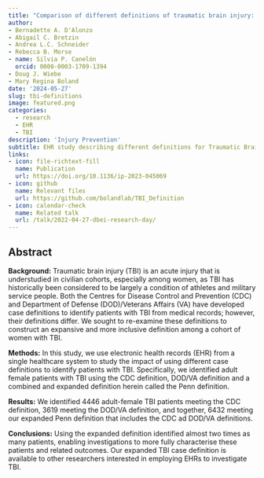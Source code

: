 ```yaml
---
title: "Comparison of different definitions of traumatic brain injury: implications for cohort characteristics and survival in women, Philadelphia, USA"
author: 
- Bernadette A. D'Alonzo
- Abigail C. Bretzin
- Andrea L.C. Schneider
- Rebecca B. Morse
- name: Silvia P. Canelón
  orcid: 0000-0003-1709-1394
- Doug J. Wiebe
- Mary Regina Boland
date: '2024-05-27'
slug: tbi-definitions
image: featured.png
categories:
  - research 
  - EHR
  - TBI
description: 'Injury Prevention'
subtitle: EHR study describing different definitions for Traumatic Brain Injury (TBI) and re-examining them to provide an expanded definition able to better characterize TBI among female patients.
links:
- icon: file-richtext-fill
  name: Publication
  url: https://doi.org/10.1136/ip-2023-045069
- icon: github
  name: Relevant files
  url: https://github.com/bolandlab/TBI_Definition
- icon: calendar-check
  name: Related talk
  url: /talk/2022-04-27-dbei-research-day/
---
```


## Abstract

**Background:** Traumatic brain injury (TBI) is an acute injury that is understudied in civilian cohorts, especially among women, as TBI has historically been considered to be largely a condition of athletes and military service people. Both the Centres for Disease Control and Prevention (CDC) and Department of Defense (DOD)/Veterans Affairs (VA) have developed case definitions to identify patients with TBI from medical records; however, their definitions differ. We sought to re-examine these definitions to construct an expansive and more inclusive definition among a cohort of women with TBI.

**Methods:** In this study, we use electronic health records (EHR) from a single healthcare system to study the impact of using different case definitions to identify patients with TBI. Specifically, we identified adult female patients with TBI using the CDC definition, DOD/VA definition and a combined and expanded definition herein called the Penn definition.

**Results:** We identified 4446 adult-female TBI patients meeting the CDC definition, 3619 meeting the DOD/VA definition, and together, 6432 meeting our expanded Penn definition that includes the CDC ad DOD/VA definitions.

**Conclusions:** Using the expanded definition identified almost two times as many patients, enabling investigations to more fully characterise these patients and related outcomes. Our expanded TBI case definition is available to other researchers interested in employing EHRs to investigate TBI.

